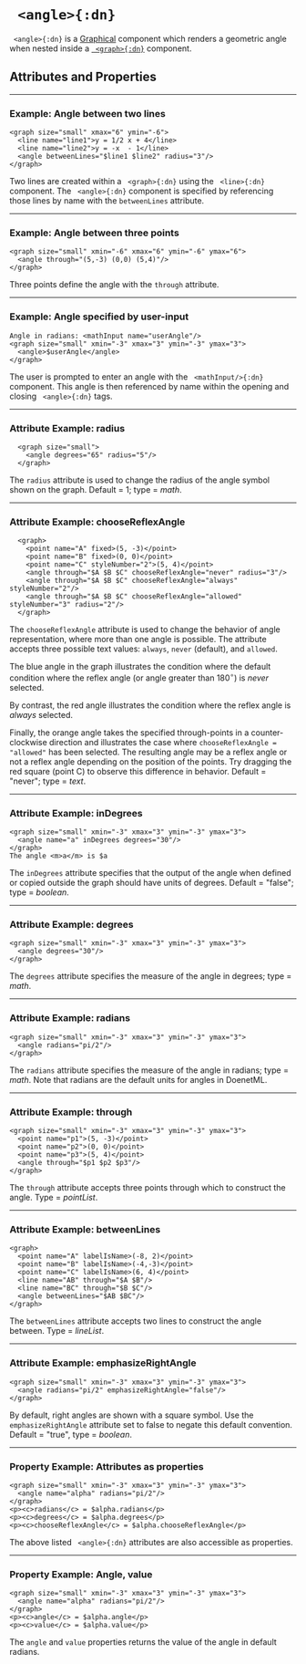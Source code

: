 


# ` <angle>{:dn}`


` <angle>{:dn}` is a [Graphical](../document_structure/essentialConcepts#component-types) component 
which renders a geometric angle when nested inside a [` <graph>{:dn}`](graph.mdx) component.


## Attributes and Properties 
 <AttrDisplay name='angle'/> 
 <PropDisplay name='angle'/>


---

### Example: Angle between two lines


```doenet-example
<graph size="small" xmax="6" ymin="-6">
  <line name="line1">y = 1/2 x + 4</line>
  <line name="line2">y = -x  - 1</line>
  <angle betweenLines="$line1 $line2" radius="3"/>
</graph>
```



Two lines are created within a ` <graph>{:dn}` using the ` <line>{:dn}` component. 
The ` <angle>{:dn}` component is specified by referencing those lines by name with the `betweenLines` attribute.



---

### Example: Angle between three points


```doenet-example
<graph size="small" xmin="-6" xmax="6" ymin="-6" ymax="6">
  <angle through="(5,-3) (0,0) (5,4)"/>
</graph>
```



Three points define the angle with the `through` attribute.



---

### Example: Angle specified by user-input


```doenet-editor-horiz
Angle in radians: <mathInput name="userAngle"/>
<graph size="small" xmin="-3" xmax="3" ymin="-3" ymax="3">
  <angle>$userAngle</angle>
</graph>
```



The user is prompted to enter an angle with the ` <mathInput/>{:dn}` component. 
This angle is then referenced by name within the opening and closing ` <angle>{:dn}` tags.



---

### Attribute Example: radius


```doenet-example
  <graph size="small">
    <angle degrees="65" radius="5"/>
  </graph>
```



The `radius` attribute is used to change the radius of the angle symbol shown on the graph. Default = 1; type = <em>math</em>.



---

### Attribute Example: chooseReflexAngle


```doenet-editor-horiz
  <graph>
    <point name="A" fixed>(5, -3)</point>
    <point name="B" fixed>(0, 0)</point>
    <point name="C" styleNumber="2">(5, 4)</point>
    <angle through="$A $B $C" chooseReflexAngle="never" radius="3"/>
    <angle through="$A $B $C" chooseReflexAngle="always" styleNumber="2"/>
    <angle through="$A $B $C" chooseReflexAngle="allowed" styleNumber="3" radius="2"/>
  </graph>
```



The `chooseReflexAngle` attribute is used to change the behavior of angle representation, where more than one angle is possible. The attribute accepts three possible text values: `always`, `never` (default), and `allowed`. 


The blue angle in the graph illustrates the condition where the default condition where the reflex angle (or angle greater than $180^\circ$) is *never* selected.


By contrast, the red angle illustrates the condition where the reflex angle is *always* selected.


Finally, the orange angle takes the specified through-points in a counter-clockwise 
direction and illustrates the case where `chooseReflexAngle = "allowed"` has been selected. The 
resulting angle may be a reflex angle or not a reflex angle depending on the position of the 
points. Try dragging the red square (point C) to observe this difference in behavior. Default = "never"; type = <em>text</em>.



---

### Attribute Example: inDegrees


```doenet-example
<graph size="small" xmin="-3" xmax="3" ymin="-3" ymax="3">
  <angle name="a" inDegrees degrees="30"/>
</graph>
The angle <m>a</m> is $a
```



The `inDegrees` attribute specifies that the output of the angle when defined or 
copied outside the graph should have units of degrees. Default = "false"; type = <em>boolean</em>.



---

### Attribute Example: degrees


```doenet-example
<graph size="small" xmin="-3" xmax="3" ymin="-3" ymax="3">
  <angle degrees="30"/>
</graph>
```



The `degrees` attribute specifies the measure of the angle in degrees; type = <em>math</em>.



---

### Attribute Example: radians


```doenet-example
<graph size="small" xmin="-3" xmax="3" ymin="-3" ymax="3">
  <angle radians="pi/2"/>
</graph>
```



The `radians` attribute specifies the measure of the angle in radians; type = <em>math</em>. Note that 
radians are the default units for angles in DoenetML.



---

### Attribute Example: through


```doenet-editor-horiz
<graph size="small" xmin="-3" xmax="3" ymin="-3" ymax="3">
  <point name="p1">(5, -3)</point>
  <point name="p2">(0, 0)</point>
  <point name="p3">(5, 4)</point>
  <angle through="$p1 $p2 $p3"/>
</graph>
```



The `through` attribute accepts three points through which to construct the angle. Type = <em>pointList</em>.



---

### Attribute Example: betweenLines


```doenet-editor-horiz
<graph>
  <point name="A" labelIsName>(-8, 2)</point>
  <point name="B" labelIsName>(-4,-3)</point>
  <point name="C" labelIsName>(6, 4)</point>
  <line name="AB" through="$A $B"/>
  <line name="BC" through="$B $C"/>
  <angle betweenLines="$AB $BC"/>
</graph>
```



The `betweenLines` attribute accepts two lines to construct the angle between. Type = <em>lineList</em>.



---

### Attribute Example: emphasizeRightAngle


```doenet-example
<graph size="small" xmin="-3" xmax="3" ymin="-3" ymax="3">
  <angle radians="pi/2" emphasizeRightAngle="false"/>
</graph>
```



By default, right angles are shown with a square symbol. Use the `emphasizeRightAngle` attribute set to false 
to negate this default convention. Default = "true", type = <em>boolean</em>.



---

### Property Example: Attributes as properties


```doenet-editor-horiz
<graph size="small" xmin="-3" xmax="3" ymin="-3" ymax="3">
  <angle name="alpha" radians="pi/2"/>
</graph>
<p><c>radians</c> = $alpha.radians</p>
<p><c>degrees</c> = $alpha.degrees</p>
<p><c>chooseReflexAngle</c> = $alpha.chooseReflexAngle</p>
```



The above listed ` <angle>{:dn}` attributes are also accessible as properties.



---

### Property Example: Angle, value


```doenet-editor-horiz
<graph size="small" xmin="-3" xmax="3" ymin="-3" ymax="3">
  <angle name="alpha" radians="pi/2"/>
</graph>
<p><c>angle</c> = $alpha.angle</p>
<p><c>value</c> = $alpha.value</p>
```



The `angle` and `value` properties returns the value of the angle in default radians.


